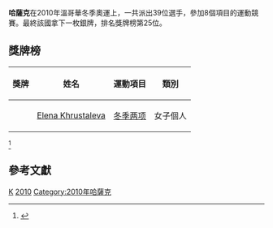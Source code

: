 {{noteTA
|1=zh-hans:哈萨克斯坦;zh-hk:哈薩克;zh-tw:哈薩克;
|T=zh-hant:2010年冬季奧林匹克運動會哈薩克代表團; zh-hans:2010年冬季奥林匹克运动会哈萨克斯坦代表团}}
{{Infobox Country Olympics
|NOC=KAZ
|games=2010年冬季
|competitors= 39
|sports= 8
|flagbearer= Dias Keneshev 
|gold=
|silver= 1
|bronze=
|total=
|rank=
}}

'''哈薩克'''在2010年溫哥華冬季奧運上，一共派出39位選手，參加8個項目的運動競賽。最終該國拿下一枚銀牌，排名獎牌榜第25位。

== 獎牌榜 ==
{| class="wikitable sortable" style="font-size:90%"
|-
!獎牌
!姓名
!運動項目
!類別
|-
| {{silver medal}} || [[Elena_Khrustaleva|Elena Khrustaleva]] ||[[2010年冬季奥林匹克运动会冬季两项比赛|冬季两项]]||女子個人 
|}
<ref>{{cite web|url=http://www.vancouver2010.com/olympic-medals/medallists/index_ct-hX.html?cat1=KAZ|title=Vancouver 2010 Winter Olympics - results & video highlights<!-- 机器人生成的标题 -->|accessdate=2010-02-24|archive-date=2010-04-08|archive-url=https://web.archive.org/web/20100408193215/http://www.vancouver2010.com/olympic-medals/medallists/index_ct-hX.html?cat1=KAZ|dead-url=no}}</ref>

== 參考文獻 ==
<div class="references-small">
<references></references>
</div>

{{NOCin2010WinterOlympics}}

[[Category:2010年冬季奥林匹克运动会代表团|K]]
[[Category:奧林匹克運動會哈薩克代表團|2010]]
[[Category:2010年哈薩克|Category:2010年哈薩克]]